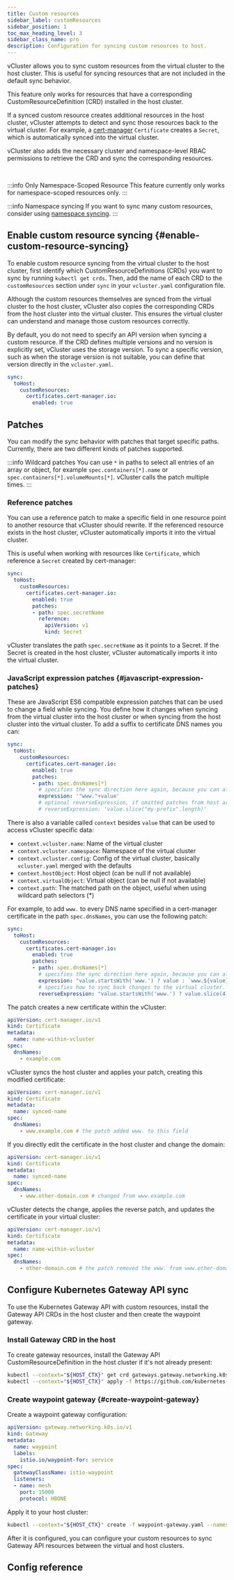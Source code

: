 ```yaml
---
title: Custom resources
sidebar_label: customResources
sidebar_position: 1
toc_max_heading_level: 3
sidebar_class_name: pro
description: Configuration for syncing custom resources to host.
---
```



<ProAdmonition/>

vCluster allows you to sync custom resources from the virtual cluster to the host cluster. This is useful for syncing resources that are not included in the default sync behavior.

This feature only works for resources that have a corresponding CustomResourceDefinition (CRD) installed in the host cluster.

If a synced custom resource creates additional resources in the host cluster, vCluster attempts to detect and sync those resources back to the virtual cluster. For example, a [cert-manager](https://cert-manager.io/) `Certificate` creates a `Secret`, which is automatically synced into the virtual cluster.

vCluster also adds the necessary cluster and namespace-level RBAC permissions to retrieve the CRD and sync the corresponding resources.

<br />

:::info Only Namespace-Scoped Resource
This feature currently only works for namespace-scoped resources only.
:::

:::info Namespace syncing
If you want to sync many custom resources, consider using [namespace syncing](../../../sync/to-host/advanced/namespaces).
:::

## Enable custom resource syncing {#enable-custom-resource-syncing}

To enable custom resource syncing from the virtual cluster to the host cluster, first identify which CustomResourceDefinitions (CRDs) you want to sync by running `kubectl get crds`. Then, add the name of each CRD to the `customResources` section under `sync` in your `vcluster.yaml` configuration file.

Although the custom resources themselves are synced from the virtual cluster to the host cluster, vCluster also copies the corresponding CRDs from the host cluster into the virtual cluster. This ensures the virtual cluster can understand and manage those custom resources correctly.

By default, you do not need to specify an API version when syncing a custom resource. If the CRD defines multiple versions and no version is explicitly set, vCluster uses the storage version. To sync a specific version, such as when the storage version is not suitable, you can define that version directly in the `vcluster.yaml`.

```yaml
sync:
  toHost:
    customResources:
      certificates.cert-manager.io:
        enabled: true
```

<VersionedCrdSyncing yamlTitle="Configure CR sync to host" scopeName=""/>

## Patches

You can modify the sync behavior with patches that target specific paths. Currently, there are two different kinds of patches supported.

:::info Wildcard patches
You can use `*` in paths to select all entries of an array or object, for example `spec.containers[*].name` or `spec.containers[*].volumeMounts[*]`. vCluster calls the patch multiple times.
:::

### Reference patches

You can use a reference patch to make a specific field in one resource point to another resource that vCluster should rewrite. If the referenced resource exists in the host cluster, vCluster automatically imports it into the virtual cluster.

This is useful when working with resources like `Certificate`, which reference a `Secret` created by cert-manager:

```yaml
sync:
  toHost:
    customResources:
      certificates.cert-manager.io:
        enabled: true
        patches:
        - path: spec.secretName
          reference:
            apiVersion: v1
            kind: Secret
```

vCluster translates the path `spec.secretName` as it points to a Secret. If the Secret is created in the host cluster, vCluster automatically imports it into the virtual cluster.

<!-- vale off -->
### JavaScript expression patches {#javascript-expression-patches}
<!-- vale on -->

These are JavaScript ES6 compatible expression patches that can be used to change a field while syncing. You define how it changes when syncing from the virtual cluster into the host cluster or when syncing from the host cluster into the virtual cluster. To add a suffix to certificate DNS names you can:

```yaml
sync:
  toHost:
    customResources:
      certificates.cert-manager.io:
        enabled: true
        patches:
        - path: spec.dnsNames[*]
          # specifies the sync direction here again, because you can also react on change for fromHost with an expression
          expression: '"www."+value'
          # optional reverseExpression, if omitted patches from host are discarded for that path
          # reverseExpression: 'value.slice("my-prefix".length)'
```

There is also a variable called `context` besides `value` that can be used to access vCluster specific data:
- `context.vcluster.name`: Name of the virtual cluster
- `context.vcluster.namespace`: Namespace of the virtual cluster
- `context.vcluster.config`: Config of the virtual cluster, basically `vcluster.yaml` merged with the defaults
- `context.hostObject`: Host object (can be null if not available)
- `context.virtualObject`: Virtual object (can be null if not available)
- `context.path`: The matched path on the object, useful when using wildcard path selectors (*)

For example, to add `www.` to every DNS name specified in a cert-manager certificate in the path `spec.dnsNames`, you can use the following patch:

```yaml
sync:
  toHost:
    customResources:
      certificates.cert-manager.io:
        enabled: true
        patches:
        - path: spec.dnsNames[*]
          # specifies the sync direction here again, because you can also react on change for fromHost
          expression: "value.startsWith('www.') ? value : `www.${value}`"
          # specifies how to sync back changes to the virtual cluster. If omitted does not sync back changes.
          reverseExpression: "value.startsWith('www.') ? value.slice(4) : value"
```

The patch creates a new certificate within the vCluster:

```yaml
apiVersion: cert-manager.io/v1
kind: Certificate
metadata:
  name: name-within-vcluster
spec:
  dnsNames:
    - example.com
```

vCluster syncs the host cluster and applies your patch, creating this modified certificate:

```yaml
apiVersion: cert-manager.io/v1
kind: Certificate
metadata:
  name: synced-name
spec:
  dnsNames:
    - www.example.com # the patch added www. to this field
```

If you directly edit the certificate in the host cluster and change the domain:

```yaml
apiVersion: cert-manager.io/v1
kind: Certificate
metadata:
  name: synced-name
spec:
  dnsNames:
    - www.other-domain.com # changed from www.example.com
```

vCluster detects the change, applies the reverse patch, and updates the certificate in your virtual cluster:

```yaml
apiVersion: cert-manager.io/v1
kind: Certificate
metadata:
  name: name-within-vcluster
spec:
  dnsNames:
    - other-domain.com # the patch removed the www. from www.other-domain.com
```

## Configure Kubernetes Gateway API sync

To use the Kubernetes Gateway API with custom resources, install the Gateway API CRDs in the host cluster and then create the waypoint gateway.

### Install Gateway CRD in the host

To create gateway resources, install the Gateway API CustomResourceDefinition in the host cluster if it's not already present:

```bash title="Install Gateway CRD"
kubectl --context="${HOST_CTX}" get crd gateways.gateway.networking.k8s.io &> /dev/null || \
kubectl --context="${HOST_CTX}" apply -f https://github.com/kubernetes-sigs/gateway-api/releases/download/v1.2.1/standard-install.yaml
```

### Create waypoint gateway {#create-waypoint-gateway}

Create a waypoint gateway configuration:

```yaml title="waypoint-gateway.yaml"
apiVersion: gateway.networking.k8s.io/v1
kind: Gateway
metadata:
  name: waypoint
  labels:
    istio.io/waypoint-for: service
spec:
  gatewayClassName: istio-waypoint
  listeners:
  - name: mesh
    port: 15008
    protocol: HBONE
```

Apply it to your host cluster:

```bash title="Create Waypoint Gateway"
kubectl --context="${HOST_CTX}" create -f waypoint-gateway.yaml --namespace="${VCLUSTER_HOST_NAMESPACE}"
```

After it is configured, you can configure your custom resources to sync Gateway API resources between the virtual and host clusters.

## Config reference

<CustomResourceDefinitions/>
